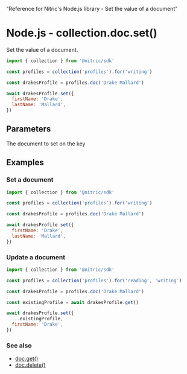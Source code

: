   "Reference for Nitric's Node.js library - Set the value of a document"

# Node.js - collection.doc.set()

Set the value of a document.

```javascript
import { collection } from '@nitric/sdk'

const profiles = collection('profiles').for('writing')

const drakesProfile = profiles.doc('Drake Mallard')

await drakesProfile.set({
  firstName: 'Drake',
  lastName: 'Mallard',
})
```

## Parameters

<Properties>
  <Property name="document" required type="object">
    The document to set on the key
  </Property>
</Properties>

## Examples

### Set a document

```javascript
import { collection } from '@nitric/sdk'

const profiles = collection('profiles').for('writing')

const drakesProfile = profiles.doc('Drake Mallard')

await drakesProfile.set({
  firstName: 'Drake',
  lastName: 'Mallard',
})
```

### Update a document

```javascript
import { collection } from '@nitric/sdk'

const profiles = collection('profiles').for('reading', 'writing')

const drakesProfile = profiles.doc('Drake Mallard')

const existingProfile = await drakesProfile.get()

await drakesProfile.set({
  ...existingProfile,
  firstName: 'Drake',
})
```

### See also

- [doc.get()](./collection-doc-get)
- [doc.delete()](./collection-doc-delete)
